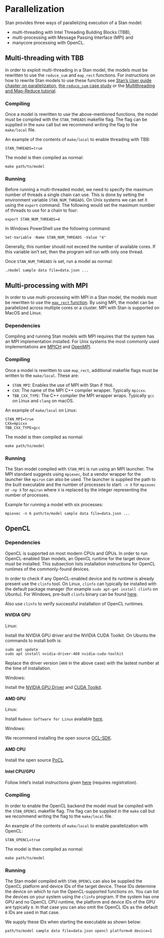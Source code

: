 # Parallelization {#parallelization}

Stan provides three ways of parallelizing execution of a Stan model: 

- multi-threading with Intel Threading Building Blocks (TBB),
- multi-processing with Message Passing Interface (MPI) and 
- manycore processing with OpenCL.

## Multi-threading with TBB

In order to exploit multi-threading in a Stan model, the models must be 
rewritten to use the `reduce_sum` and `map_rect` functions. For instructions
on how to rewrite Stan models to use these functions see [Stan's User guide chapter on parallelization](https://mc-stan.org/docs/stan-users-guide/parallelization-chapter.html), [the `reduce_sum` case study](https://mc-stan.org/users/documentation/case-studies/reduce_sum_tutorial.html) or the [Multithreading and Map-Reduce tutorial](https://github.com/rmcelreath/cmdstan_map_rect_tutorial).

### Compiling

Once a model is rewritten to use the above-mentioned functions, the model
must be compiled with the `STAN_THREADS` makefile flag. The flag can be 
supplied in the `make` call but we recommend writing the flag to the 
`make/local` file.

An example of the contents of `make/local` to enable threading with TBB:

```
STAN_THREADS=true
```

The model is then compiled as normal:
```
make path/to/model
```

### Running

Before running a multi-threaded model, we need to specify the maximum number of threads
a single chain can use. This is done by setting the environment variable
`STAN_NUM_THREADS`. On Unix systems we can set it using the `export` command. The 
following would set the maximum number of threads to use for a chain to four:
```
export STAN_NUM_THREADS=4
```
In Windows PowerShell use the following command:
```
Set-Variable -Name STAN_NUM_THREADS -Value "4"
```

Generally, this number should not exceed the number of available cores.
If this variable isn't set, then the program will run with only one thread.

Once `STAN_NUM_THREADS` is set, run a model as normal:
```
./model sample data file=data.json ...
```

## Multi-processing with MPI

In order to use multi-processing with MPI in a Stan model, the models must be 
rewritten to use the [`map_rect` function](https://mc-stan.org/docs/2_26/functions-reference/functions-map.html). By using MPI, the model can be parallelized across multiple cores or a cluster. MPI with Stan is supported on MacOS and Linux.

### Dependencies

Compiling and running Stan models with MPI requires that the system 
has an MPI implementation installed. For Unix systems the most commonly used
implementations are [MPICH](https://www.mpich.org/) and [OpenMPI](https://www.open-mpi.org/).

### Compiling

Once a model is rewritten to use `map_rect`, additional makefile flags 
must be written to the `make/local`. These are:

- `STAN_MPI`: Enables the use of MPI with Stan if `TRUE`.
- `CXX`: The name of the MPI C++ compiler wrapper. Typically `mpicxx`.
- `TBB_CXX_TYPE`: The C++ compiler the MPI wrapper wraps. Typically `gcc` on Linux and `clang` on macOS.

An example of `make/local` on Linux:

```
STAN_MPI=true
CXX=mpicxx
TBB_CXX_TYPE=gcc
```
The model is then compiled as normal:
```
make path/to/model
```
### Running

The Stan model compiled with `STAN_MPI` is run using an MPI launcher. The MPI standard
suggests using `mpiexec`, but a vendor wrapper for the launcher like `mpirun` can also be used.
The launcher is supplied the path to the built executable and the number of processes to start:
`-n X` for `mpiexec` or `-np X` for `mpirun` where `X` is replaced by the integer representing
the number of processes.

Example for running a model with six processes:
```
mpiexec -n 6 path/to/model sample data file=data.json ...
```

## OpenCL

### Dependencies

OpenCL is supported on most modern CPUs and GPUs. In order to run OpenCL-enabled Stan models,
an OpenCL runtime for the target device must be installed. This subsection lists installation
instructions for OpenCL runtimes of the commonly-found devices.

In order to check if any OpenCL-enabled device and its runtime is already present use the
`clinfo` tool. On Linux, `clinfo` can typically be installed with the default package manager
(for example `sudo apt-get install clinfo` on Ubuntu). For Windows, pre-built `clinfo` binary
can be found [here](https://github.com/Oblomov/clinfo#windows-support).

Also use `clinfo` to verify successful installation of OpenCL runtimes.

#### NVIDIA GPU

Linux:

Install the NVIDIA GPU driver and the  NVIDIA CUDA Toolkit.
On Ubuntu the commands to install both is:
```
sudo apt update
sudo apt install nvidia-driver-460 nvidia-cuda-toolkit
```

Replace the driver version (`460` in the above case) with the lastest number at the time of installation.

Windows:

Install the [NVIDIA GPU Driver](https://www.nvidia.com/Download/index.aspx) and [CUDA Toolkit](https://developer.nvidia.com/cuda-toolkit).

#### AMD GPU

Linux:

Install `Radeon Software for Linux` available [here](https://www.amd.com/en/support/kb/release-notes/rn-amdgpu-unified-linux-20-40).

Windows: 

We recommend installing the open source [OCL-SDK](https://github.com/GPUOpen-LibrariesAndSDKs/OCL-SDK/releases).

#### AMD CPU

Install the open source [PoCL](http://portablecl.org/download.html).

#### Intel CPU/GPU

Follow Intel's install instructions given [here](https://software.intel.com/content/www/us/en/develop/articles/opencl-drivers.html) (requires registration).

### Compiling

In order to enable the OpenCL backend the model
must be compiled with the `STAN_OPENCL` makefile flag. The flag can be 
supplied in the `make` call but we recommend writing the flag to the 
`make/local` file.

An example of the contents of `make/local` to enable parallelization
with OpenCL:

```
STAN_OPENCL=true
```

The model is then compiled as normal:
```
make path/to/model
```

### Running

The Stan model compiled with `STAN_OPENCL` can also be supplied the OpenCL platform and device IDs
of the target device. These IDs determine the device on which to run the OpenCL-supported functions on.
You can list the devices on your system using the `clinfo` program. If the system has one GPU and
no OpenCL CPU runtime, the platform and device IDs of the GPU are typically `0`. In that case
you can also omit the OpenCL IDs as the default `0` IDs are used in that case.

We supply these IDs when starting the executable as shown below:
```
path/to/model sample data file=data.json opencl platform=0 device=1
```